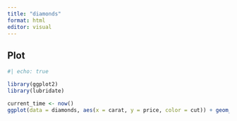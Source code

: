 ```yaml
---
title: "diamonds"
format: html
editor: visual
---
```



## Plot

```r
#| echo: true

library(ggplot2)
library(lubridate)

current_time <- now() 
ggplot(data = diamonds, aes(x = carat, y = price, color = cut)) + geom_point(alpha = 0.5) + labs( title = "Diamond Price vs Carat by Cut", subtitle = paste("Generated on", format(current_time, "%Y-%m-%d %H:%M:%S")), x = "Carat", y = "Price (USD)" ) + theme_minimal()

```
